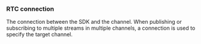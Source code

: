 ### RTC connection 

The connection between the SDK and the channel. When publishing or subscribing to multiple streams in multiple channels, a connection is used to specify the target channel.
